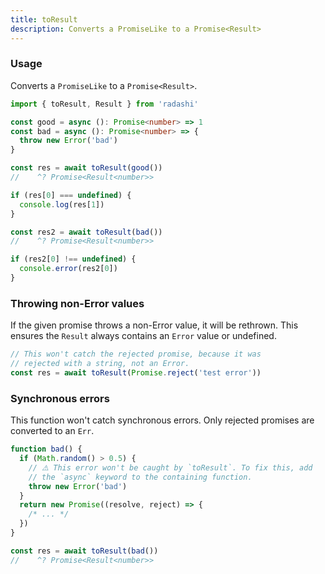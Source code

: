 ```yaml
---
title: toResult
description: Converts a PromiseLike to a Promise<Result>
---
```


### Usage

Converts a `PromiseLike` to a `Promise<Result>`.

```ts
import { toResult, Result } from 'radashi'

const good = async (): Promise<number> => 1
const bad = async (): Promise<number> => {
  throw new Error('bad')
}

const res = await toResult(good())
//    ^? Promise<Result<number>>

if (res[0] === undefined) {
  console.log(res[1])
}

const res2 = await toResult(bad())
//    ^? Promise<Result<number>>

if (res2[0] !== undefined) {
  console.error(res2[0])
}
```

### Throwing non-Error values

If the given promise throws a non-Error value, it will be rethrown. This ensures the `Result` always contains an `Error` value or undefined.

```ts
// This won't catch the rejected promise, because it was
// rejected with a string, not an Error.
const res = await toResult(Promise.reject('test error'))
```

### Synchronous errors

This function won't catch synchronous errors. Only rejected promises are converted to an `Err`.

```ts
function bad() {
  if (Math.random() > 0.5) {
    // ⚠️ This error won't be caught by `toResult`. To fix this, add
    // the `async` keyword to the containing function.
    throw new Error('bad')
  }
  return new Promise((resolve, reject) => {
    /* ... */
  })
}

const res = await toResult(bad())
//    ^? Promise<Result<number>>
```

